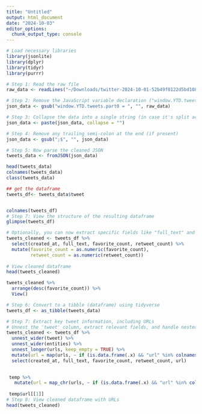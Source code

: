 ```yaml
---
title: "Untitled"
output: html_document
date: "2024-10-03"
editor_options: 
  chunk_output_type: console
---
```


```r
# Load necessary libraries
library(jsonlite)
library(dplyr)
library(tidyr)
library(purrr)

# Step 1: Read the raw file
raw_data <- readLines("~/Downloads/twitter-2024-10-01-52b49f0122d5bd108bcb56a0d40e5f809f4ade7fdbf0c0e457d924d980f12230/data/tweets.js")

# Step 2: Remove the JavaScript variable declaration ("window.YTD.tweets.part0 =")
json_data <- gsub("window.YTD.tweets.part0 = ", "", raw_data)

# Step 3: Collapse the data into a single string (in case it's split across multiple lines)
json_data <- paste(json_data, collapse = "")

# Step 4: Remove any trailing semi-colon at the end (if present)
json_data <- gsub(";$", "", json_data)

# Step 5: Now parse the cleaned JSON
tweets_data <- fromJSON(json_data)

head(tweets_data)
colnames(tweets_data)
class(tweets_data)

## get the dataframe
tweets_df<- tweets_data$tweet


colnames(tweets_df)
# Step 7: View the structure of the resulting dataframe
glimpse(tweets_df)

# Optionally, you can now extract specific fields like "full_text" and "created_at"
tweets_cleaned <- tweets_df %>%
  select(created_at, full_text, favorite_count, retweet_count) %>%
  mutate(favorite_count = as.numeric(favorite_count),
         retweet_count = as.numeric(retweet_count))
  
# View cleaned dataframe
head(tweets_cleaned)

tweets_cleaned %>%
  arrange(desc(favorite_count)) %>%
  View()

```



```r
# Step 6: Convert to a tibble (dataframe) using tidyverse
tweets_df <- as_tibble(tweets_data)

# Step 7: Extract key tweet information, including URLs
# Unnest the 'tweet' column, extract relevant fields, and handle nested 'urls'
tweets_cleaned <- tweets_df %>%
  unnest_wider(tweet) %>%
  unnest_wider(entities) %>%
  unnest_longer(urls, keep_empty = TRUE) %>%
  mutate(url = map(urls, ~ if (is.data.frame(.x) && "url" %in% colnames(.x)) .x$url else NA_character_)) %>%
  select(created_at, full_text, favorite_count, retweet_count, url)

  
 temp %>%
   mutate(url = map_chr(urls, ~ if (is.data.frame(.x) && "url" %in% colnames(.x)) .x$url else NA_character_))
 
 temp$url[[1]]
# Step 8: View cleaned dataframe with URLs
head(tweets_cleaned)
```

